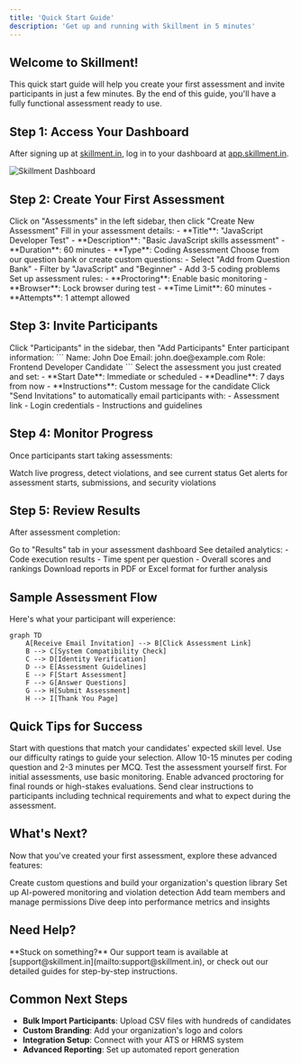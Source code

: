 ```yaml
---
title: 'Quick Start Guide'
description: 'Get up and running with Skillment in 5 minutes'
---
```


## Welcome to Skillment!

This quick start guide will help you create your first assessment and invite participants in just a few minutes. By the end of this guide, you'll have a fully functional assessment ready to use.

## Step 1: Access Your Dashboard

After signing up at [skillment.in](https://skillment.in/sign-up), log in to your dashboard at [app.skillment.in](https://app.skillment.in).

<Frame>
  <img src="/images/dashboard-overview.png" alt="Skillment Dashboard" />
</Frame>

## Step 2: Create Your First Assessment

<Steps>
  <Step title="Navigate to Assessments">
    Click on "Assessments" in the left sidebar, then click "Create New Assessment"
  </Step>
  <Step title="Basic Information">
    Fill in your assessment details:
    - **Title**: "JavaScript Developer Test"
    - **Description**: "Basic JavaScript skills assessment"
    - **Duration**: 60 minutes
    - **Type**: Coding Assessment
  </Step>
  <Step title="Add Questions">
    Choose from our question bank or create custom questions:
    - Select "Add from Question Bank"
    - Filter by "JavaScript" and "Beginner"
    - Add 3-5 coding problems
  </Step>
  <Step title="Configure Settings">
    Set up assessment rules:
    - **Proctoring**: Enable basic monitoring
    - **Browser**: Lock browser during test
    - **Time Limit**: 60 minutes
    - **Attempts**: 1 attempt allowed
  </Step>
</Steps>

## Step 3: Invite Participants

<Steps>
  <Step title="Go to Participants">
    Click "Participants" in the sidebar, then "Add Participants"
  </Step>
  <Step title="Add Participant Details">
    Enter participant information:
    ```
    Name: John Doe
    Email: john.doe@example.com
    Role: Frontend Developer Candidate
    ```
  </Step>
  <Step title="Assign Assessment">
    Select the assessment you just created and set:
    - **Start Date**: Immediate or scheduled
    - **Deadline**: 7 days from now
    - **Instructions**: Custom message for the candidate
  </Step>
  <Step title="Send Invitations">
    Click "Send Invitations" to automatically email participants with:
    - Assessment link
    - Login credentials
    - Instructions and guidelines
  </Step>
</Steps>

## Step 4: Monitor Progress

Once participants start taking assessments:

<CardGroup cols={2}>
  <Card title="Real-time Monitoring" icon="eye">
    Watch live progress, detect violations, and see current status
  </Card>
  <Card title="Instant Notifications" icon="bell">
    Get alerts for assessment starts, submissions, and security violations
  </Card>
</CardGroup>

## Step 5: Review Results

After assessment completion:

<Steps>
  <Step title="Access Results">
    Go to "Results" tab in your assessment dashboard
  </Step>
  <Step title="Review Performance">
    See detailed analytics:
    - Code execution results
    - Time spent per question
    - Overall scores and rankings
  </Step>
  <Step title="Export Data">
    Download reports in PDF or Excel format for further analysis
  </Step>
</Steps>

## Sample Assessment Flow

Here's what your participant will experience:

```mermaid
graph TD
    A[Receive Email Invitation] --> B[Click Assessment Link]
    B --> C[System Compatibility Check]
    C --> D[Identity Verification]
    D --> E[Assessment Guidelines]
    E --> F[Start Assessment]
    F --> G[Answer Questions]
    G --> H[Submit Assessment]
    H --> I[Thank You Page]
```

## Quick Tips for Success

<AccordionGroup>
  <Accordion title="Choose the Right Questions" icon="lightbulb">
    Start with questions that match your candidates' expected skill level. Use our difficulty ratings to guide your selection.
  </Accordion>

  <Accordion title="Set Realistic Time Limits" icon="clock">
    Allow 10-15 minutes per coding question and 2-3 minutes per MCQ. Test the assessment yourself first.
  </Accordion>

  <Accordion title="Configure Proctoring Appropriately" icon="shield">
    For initial assessments, use basic monitoring. Enable advanced proctoring for final rounds or high-stakes evaluations.
  </Accordion>

  <Accordion title="Communicate Clearly" icon="message">
    Send clear instructions to participants including technical requirements and what to expect during the assessment.
  </Accordion>
</AccordionGroup>

## What's Next?

Now that you've created your first assessment, explore these advanced features:

<CardGroup cols={2}>
  <Card
    title="Question Bank Management"
    icon="database"
    href="/guides/question-bank"
  >
    Create custom questions and build your organization's question library
  </Card>
  <Card
    title="Advanced Proctoring"
    icon="video"
    href="/guides/proctoring-setup"
  >
    Set up AI-powered monitoring and violation detection
  </Card>
  <Card
    title="Team Collaboration"
    icon="users"
    href="/guides/team-management"
  >
    Add team members and manage permissions
  </Card>
  <Card
    title="Analytics Dashboard"
    icon="chart-bar"
    href="/guides/assessment-analytics"
  >
    Dive deep into performance metrics and insights
  </Card>
</CardGroup>

## Need Help?

<Note>
  **Stuck on something?** Our support team is available at [support@skillment.in](mailto:support@skillment.in), or check out our detailed guides for step-by-step instructions.
</Note>

## Common Next Steps

- **Bulk Import Participants**: Upload CSV files with hundreds of candidates
- **Custom Branding**: Add your organization's logo and colors
- **Integration Setup**: Connect with your ATS or HRMS system
- **Advanced Reporting**: Set up automated report generation

